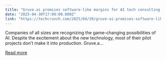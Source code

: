 ```yaml
---
title: "Gruve.ai promises software-like margins for AI tech consulting, disrupting decades-old Industry"
date: "2025-04-30T17:00:00.000Z"
link: "https://techcrunch.com/2025/04/30/gruve-ai-promises-software-like-margins-for-ai-tech-consulting-disrupting-decades-old-industry/"
---
```


Companies of all sizes are recognizing the game-changing possibilities of AI. Despite the excitement about the new technology, most of their pilot projects don&#8217;t make it into production. Gruve.a...

[Read more](https://techcrunch.com/2025/04/30/gruve-ai-promises-software-like-margins-for-ai-tech-consulting-disrupting-decades-old-industry/)
